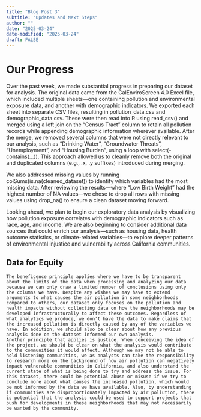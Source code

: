 ```yaml
---
title: "Blog Post 3"
subtitle: "Updates and Next Steps"
author: ""
date: "2025-03-24"
date-modified: "2025-03-24"
draft: FALSE
---
```

# Our Progress

Over the past week, we made substantial progress in preparing our dataset for analysis. The original data came from the CalEnviroScreen 4.0 Excel file, which included multiple sheets—one containing pollution and environmental exposure data, and another with demographic indicators. We exported each sheet into separate CSV files, resulting in pollution_data.csv and demographic_data.csv. These were then read into R using read_csv() and merged using a left join on the "Census Tract" column to retain all pollution records while appending demographic information wherever available. After the merge, we removed several columns that were not directly relevant to our analysis, such as "Drinking Water", "Groundwater Threats", "Unemployment", and "Housing Burden", using a loop with select(-contains(...)). This approach allowed us to cleanly remove both the original and duplicated columns (e.g., .x, .y suffixes) introduced during merging.

We also addressed missing values by running colSums(is.na(cleaned_dataset)) to identify which variables had the most missing data. After reviewing the results—where "Low Birth Weight" had the highest number of NA values—we chose to drop all rows with missing values using drop_na() to ensure a clean dataset moving forward. 

Looking ahead, we plan to begin our exploratory data analysis by visualizing how pollution exposure correlates with demographic indicators such as race, age, and income. We are also beginning to consider additional data sources that could enrich our analysis—such as housing data, health outcome statistics, or climate-related variables—to explore deeper patterns of environmental injustice and vulnerability across California communities.



## Data for Equity
	The beneficence principle applies where we have to be transparent about the limits of the data when processing and analyzing our data because we can only draw a limited number of conclusions using only the columns we have. Despite any wishes we may have to extend arguments to what causes the air pollution in some neighborhoods compared to others, our dataset only focuses on the pollution and health impacts without collecting data on how the neighborhoods may be developed infrastructurally to affect these outcomes. Regardless of what analytics we produce, we don’t have the data to make claims that the increased pollution is directly caused by any of the variables we have. In addition, we should also be clear about how any previous analysis done on the dataset informed our own analysis. 
	Another principle that applies is justice. When conceiving the idea of the project, we should be clear on what the analysis would contribute to the communities it would affect. Although we may not be able to hold listening communities, we as analysts can take the responsibility to research more on the background of how air pollution can negatively impact vulnerable communities in California, and also understand the current state of what is being done to try and address the issue. For this dataset, there could be potential abuse or misuse if we try to conclude more about what causes the increased pollution, which would be not informed by the data we have available. Also, by understanding if communities are disproportionately impacted by air pollution, there is potential that the analysis could be used to support projects that push for developments in these neighborhoods that may not necessarily be wanted by the community.  




